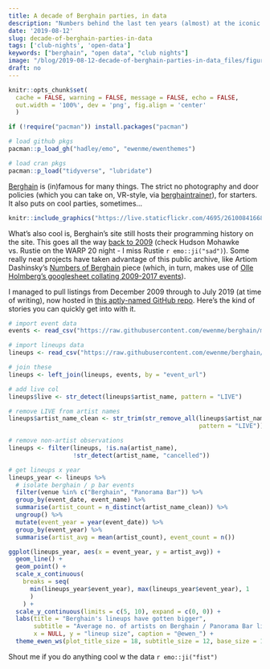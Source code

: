 ```yaml
---
title: A decade of Berghain parties, in data
description: "Numbers behind the last ten years (almost) at the iconic Berlin club."
date: '2019-08-12'
slug: decade-of-berghain-parties-in-data
tags: ['club-nights', 'open-data']
keywords: ["berghain", "open data", "club nights"]
image: "/blog/2019-08-12-decade-of-berghain-parties-in-data_files/figure-html/year-avg-lineup-size-1.png"
draft: no
---
```


```r
knitr::opts_chunk$set(
  cache = FALSE, warning = FALSE, message = FALSE, echo = FALSE, 
  out.width = '100%', dev = 'png', fig.align = 'center'
  )

if (!require("pacman")) install.packages("pacman")

# load github pkgs
pacman::p_load_gh("hadley/emo", "ewenme/ewenthemes")

# load cran pkgs
pacman::p_load("tidyverse", "lubridate")

```

[Berghain](http://berghain.de/) is (in)famous for many things. The strict no photography and door policies (which you can take on, VR-style, via [berghaintrainer](https://berghaintrainer.com/)), for starters. It also puts on cool parties, sometimes... 

```r
knitr::include_graphics("https://live.staticflickr.com/4695/26100841668_e67a9effab_z.jpg")
```

What's also cool is, Berghain's site still hosts their programming history on the site. This goes all the way [back to 2009](http://berghain.de/events/2009-12) (check Hudson Mohawke vs. Rustie on the WARP 20 night - I miss Rustie `r emo::ji("sad")`). Some really neat projects have taken advantage of this public archive, like Artiom Dashinsky's [Numbers of Berghain](http://dashinsky.com/berghain-statistics/) piece (which, in turn, makes use of [Olle Holmberg's googlesheet collating 2009-2017 events](https://docs.google.com/spreadsheets/d/1r_OJHzKBwDFIK0YoLSX65g-jp_5djxx-9d4x1-LKUsw/edit#gid=1355724553)).

I managed to pull listings from December 2009 through to July 2019 (at time of writing), now hosted in [this aptly-named GitHub repo](https://github.com/ewenme/berghain). Here's the kind of stories you can quickly get into with it.

```r

# import event data
events <- read_csv("https://raw.githubusercontent.com/ewenme/berghain/master/data/berghain-events.csv")

# import lineups data
lineups <- read_csv("https://raw.githubusercontent.com/ewenme/berghain/master/data/berghain-lineups.csv")

# join these
lineups <- left_join(lineups, events, by = "event_url")

# add live col
lineups$live <- str_detect(lineups$artist_name, pattern = "LIVE")

# remove LIVE from artist names
lineups$artist_name_clean <- str_trim(str_remove_all(lineups$artist_name, 
                                                     pattern = "LIVE"))

# remove non-artist observations
lineups <- filter(lineups, !is.na(artist_name), 
                  !str_detect(artist_name, "cancelled"))

# get lineups x year
lineups_year <- lineups %>% 
  # isolate berghain / p bar events
  filter(venue %in% c("Berghain", "Panorama Bar")) %>% 
  group_by(event_date, event_name) %>% 
  summarise(artist_count = n_distinct(artist_name_clean)) %>% 
  ungroup() %>% 
  mutate(event_year = year(event_date)) %>% 
  group_by(event_year) %>% 
  summarise(artist_avg = mean(artist_count), event_count = n())

ggplot(lineups_year, aes(x = event_year, y = artist_avg)) +
  geom_line() +
  geom_point() +
  scale_x_continuous(
    breaks = seq(
      min(lineups_year$event_year), max(lineups_year$event_year), 1
      )
    ) +
  scale_y_continuous(limits = c(5, 10), expand = c(0, 0)) +
  labs(title = "Berghain's lineups have gotten bigger",
       subtitle = "Average no. of artists on Berghain / Panorama Bar lineups, by year.",
       x = NULL, y = "lineup size", caption = "@ewen_") +
  theme_ewen_ws(plot_title_size = 18, subtitle_size = 12, base_size = 12)
```

Shout me if you do anything cool w the data `r emo::ji("fist")`

[^fullcode]: To keep the post concise and pretty for non-coders, I don't show the code. You can find the code [here](https://github.com/rbind/ewenme/blob/master/content/blog/2019-08-12-decade-of-berghain-parties-in-data.Rmd).
